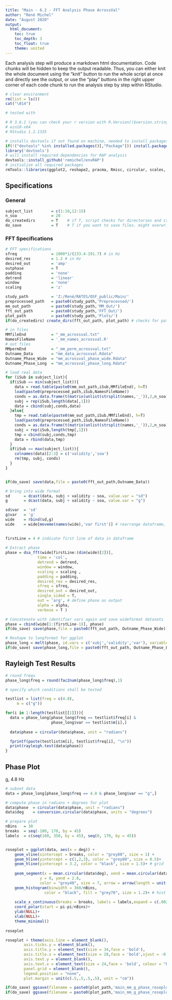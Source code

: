 ```yaml
---
title: "Main - 6.2 - FFT Analysis Phase AcrossVal"
author: "René Michel"
date: "August 2020"
output: 
  html_document:
    toc: true
    toc_depth: 3
    toc_float: true
    theme: united
---
```


Each analysis step will produce a markdown html documentation. Code chunks will be hidden to keep the output readable. Thus, you can either knit the whole document using the "knit" button to run the whole script at once and directly see the output, or use the "play" buttons in the right upper corner of each code chunk to run the analysis step by step within RStudio.

```r
# clear environment
rm(list = ls())
cat("\014")
```

```r

# tested with 

# R 3.6.1 (you can check your r version with R.Version()$version.string)
# win10-x64
# RStudio 1.2.1335

# installs devtools if not found on machine, needed to install packages from github
if(!("devtools" %in% installed.packages()[,"Package"])) install.packages('devtools')
library('devtools')
# will install required dependencies for RAP analysis
devtools::install_github('remichel/envRAP') 
# initialize all required packages
rmTools::libraries(ggplot2, reshape2, pracma, Rmisc, circular, scales, R.matlab, dplyr, stats, lattice, car, rmTools, knitr, kableExtra) 
```

## Specifications

### General

```r
subject_list        = c(1:10,12:15)
n_soa               = 20 
do_createdirs       = T    # if T, script checks for directories and creates them if necessary
do_save             = T    # T if you want to save files. might overwrite existing datafiles
```

### FFT Specifications

```r
# FFT specifications
sfreq               = 1000*1/(233.4-191.7) # in Hz
desired_res         = 1.2 # in Hz
desired_out         = 'amp'
outphase            = T 
padding             = 'none'
detrend             = 'linear'
window              = 'none'
scaling             = 'z'
```

```r
study_path          = 'Z:/René/RATES/OSF_public/Main/'
preprocessed_path   = paste0(study_path,'Preprocessed/') 
mm_out_path         = paste0(study_path,'MM_Out/') 
fft_out_path        = paste0(study_path,'FFT_Out/')  
plot_path           = paste0(study_path,'Plots/')
if(do_createdirs) create_dirs(fft_out_path, plot_path) # checks for paths and creates them if missing
```


```r

# in files
MMfileEnd           = "_mm_acrossval.txt"
NamesFileName       = '_mm_names_acrossval.R'
# out files
MMpermEnd           = "_mm_perm_acrossval.txt"
Outname_Data        = "mm_data_acrossval.Rdata"
Outname_Phase_Wide  = "mm_acrossval_phase_wide.Rdata"
Outname_Phase_Long  = "mm_acrossval_phase_long.Rdata"

# load real data 
for (iSub in subject_list){
  if(iSub == min(subject_list)){
    data = read.table(paste0(mm_out_path,iSub,MMfileEnd), h=T)
    load(paste0(preprocessed_path,iSub,NamesFileName))
    conds = as.data.frame(t(matrix(unlist(strsplit(names,'_')),2,n_soa)))
    subj = rep(iSub,length(data[,1]))
    data = cbind(subj,conds,data)
  }else{
    tmp = read.table(paste0(mm_out_path,iSub,MMfileEnd), h=T)
    load(paste0(preprocessed_path,iSub,NamesFileName))
    conds = as.data.frame(t(matrix(unlist(strsplit(names,'_')),2,n_soa)))
    subj = rep(iSub,length(tmp[,1]))
    tmp = cbind(subj,conds,tmp)
    data = rbind(data,tmp)
  }
  if(iSub == max(subject_list)){
    colnames(data)[2:3] = c('validity','soa')
    rm(tmp, subj, conds)
  }
}


if(do_save) save(data,file = paste0(fft_out_path,Outname_Data))
```


```r

# bring into wide format
sd      = dcast(data, subj + validity ~ soa, value.var = "sd")
g       = dcast(data, subj + validity ~ soa, value.var = "g")

sd$var  = 'sd'
g$var   = 'g'
wide    = rbind(sd,g)
wide    = wide[moveme(names(wide),'var first')] # rearrange dataframe, bring id.vars to front of dataframe
  
```



```r

firstLine = 4 # indicate first line of data in dataframe
  
# Extract phase
phase = dsa_fft(wide[firstLine:(dim(wide)[2])], 
              time = 'col', 
              detrend = detrend, 
              window = window, 
              scaling = scaling , 
              padding = padding, 
              desired_res = desired_res, 
              sfreq = sfreq, 
              desired_out = desired_out, 
              single_sided = T, 
              out = 'arg', # define phase as output
              alpha = alpha, 
              verbose = T )

# Concatenate with identifier vars again and save wideformat datasets
phase = cbind(wide[1:(firstLine-1)], phase)
if(do_save) save(phase,file = paste0(fft_out_path, Outname_Phase_Wide))

# Reshape to longformat for ggplot
phase_long = melt(phase, id.vars = c('subj','validity','var'), variable.name = 'freq', value.name = 'phase')
if(do_save) save(phase_long,file = paste0(fft_out_path, Outname_Phase_Long))

```

## Rayleigh Test Results

```r

# round freqs
phase_long$freq = round(fac2num(phase_long$freq),1)

# specify which conditions shall be tested

testlist = list(freq = c(4.8),
     m = c("g"))

for(i in 1:length(testlist[[1]])){
  data = phase_long[phase_long$freq == testlist$freq[i] &
                    phase_long$var == testlist$m[i],]
  
  data$phase = circular(data$phase, unit = "radians")

  fprintf(paste(testlist$m[i], testlist$freq[i], "\n"))
  print(rayleigh.test(data$phase))
}

```

## Phase Plot 

g, 4.8 Hz

```r

# subset data
data = phase_long[phase_long$freq == 4.8 & phase_long$var == "g",]

# compute phase in radians + degrees for plot
data$phase  = circular(data$phase, unit = "radians")
data$deg    = conversion.circular(data$phase, units = "degrees")

# prepare plot
nBins   = 30
breaks  = seq(-180, 170, by = 45)
labels  = c(seq(180, 350, by = 45), seq(0, 170, by = 45))


roseplot = ggplot(data, aes(x = deg)) +
    geom_vline(xintercept = breaks, color = "grey80", size = 1) + 
    geom_hline(yintercept = c(1,2,3), color = "grey80", size = 0.5)+
    geom_hline(yintercept = 3.2, color = "black", size = 1.5)+ # grid
  
    geom_segment(x = mean.circular(data$deg), xend = mean.circular(data$deg), 
               y = 0, yend = 2.8, 
               color = "grey40", size = 7, arrow = arrow(length = unit(1.5, "cm")))+  # arrow
    geom_histogram(binwidth = 360/nBins, 
                 color = "black", fill = "grey70", size = 1.2)+ # hist
  
    scale_x_continuous(breaks = breaks, labels = labels,expand = c(.002,0))+
    coord_polar(start = pi-pi/nBins)+
    ylab(NULL)+
    xlab(NULL)+
    theme_minimal()
    
roseplot

```
  



```r
roseplot + theme(axis.line = element_blank(),
        axis.ticks.y = element_blank(),
        axis.title.y = element_text(size = 34,face = 'bold'),
        axis.title.x = element_text(size = 28,face = 'bold',vjust = -0.5),
        axis.text.y = element_blank(),
        axis.text.x = element_text(size = 24,face = 'bold', colour = "black"),
        panel.grid = element_blank(),
        legend.position = "none",
        plot.margin = unit(c(.5,.5,.5,.5), unit = "cm"))

if(do_save) ggsave(filename = paste0(plot_path,'main_mm_g_phase_roseplot_acrossval.png'), device = "png", height = 30, width = 30, units = "cm")
if(do_save) ggsave(filename = paste0(plot_path,'main_mm_g_phase_roseplot_acrossval.pdf'), device = "pdf", height = 30, width = 30, units = "cm")
```
